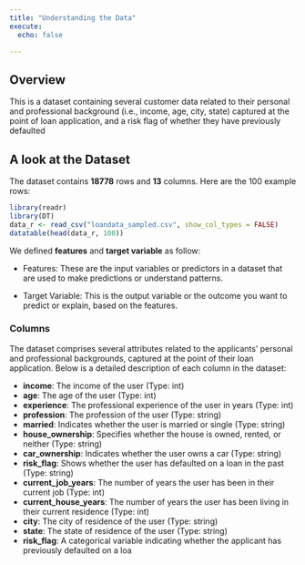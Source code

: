 ```yaml
---
title: "Understanding the Data"
execute:
  echo: false

---
```


## Overview

This is a dataset containing several customer data related to their personal and professional background (i.e., income, age, city, state) captured at the point of loan application, and a risk flag of whether they have previously defaulted


## A look at the Dataset

The dataset contains **18778** rows and **13** columns. Here are the 100 example rows:


```r
library(readr)
library(DT)
data_r <- read_csv("loandata_sampled.csv", show_col_types = FALSE)
datatable(head(data_r, 100))
```

::: {.callout-tip appearance="simple"}

We defined **features** and **target variable** as follow:

- Features: These are the input variables or predictors in a dataset that are used to make predictions or understand patterns.

- Target Variable: This is the output variable or the outcome you want to predict or explain, based on the features.

:::


### Columns


The dataset comprises several attributes related to the applicants' personal and professional backgrounds, captured at the point of their loan application. Below is a detailed description of each column in the dataset:

- **income**: The income of the user (Type: int)
- **age**: The age of the user (Type: int)
- **experience**: The professional experience of the user in years (Type: int)
- **profession**: The profession of the user (Type: string)
- **married**: Indicates whether the user is married or single (Type: string)
- **house_ownership**: Specifies whether the house is owned, rented, or neither (Type: string)
- **car_ownership**: Indicates whether the user owns a car (Type: string)
- **risk_flag**: Shows whether the user has defaulted on a loan in the past (Type: string)
- **current_job_years**: The number of years the user has been in their current job (Type: int)
- **current_house_years**: The number of years the user has been living in their current residence (Type: int)
- **city**: The city of residence of the user (Type: string)
- **state**: The state of residence of the user (Type: string)
- **risk_flag**: A categorical variable indicating whether the applicant has previously defaulted on a loa


$\,$
